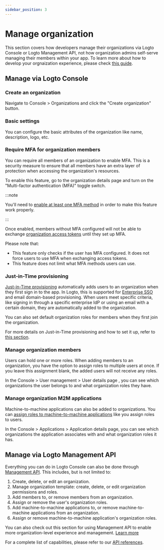 ```yaml
---
sidebar_position: 3
---
```


# Manage organization

This section covers how developers manage their organizations via Logto Console or Logto Management API, not how organization admins self-serve managing their members within your app. To learn more about how to develop your orgnaization experience, please check [this guide](/end-user-flows/organization-experience/organization-management).

## Manage via Logto Console

### Create an organization

Navigate to <CloudLink to="/organizations">Console > Organizations</CloudLink> and click the "Create organization" button.

### Basic settings

You can configure the basic attributes of the organization like name, description, logo, etc.

### Require MFA for organization members

You can require all members of an organization to enable MFA. This is a security measure to ensure that all members have an extra layer of protection when accessing the organization's resources.

To enable this feature, go to the organization details page and turn on the "Multi-factor authentication (MFA)" toggle switch.

:::note

You'll need to [enable at least one MFA method](/end-user-flows/mfa) in order to make this feature work properly.

:::

Once enabled, members without MFA configured will not be able to exchange [organization access tokens](/authorization/organization-template/protect-organization-resources#step-2-fetch-organization-token) until they set up MFA.

Please note that:

- This feature only checks if the user has MFA configured. It does not force users to use MFA when exchanging access tokens.
- This feature does not limit what MFA methods users can use.

### Just-in-Time provisioning

[Just-in-Time provisioning](https://auth.wiki/jit-provisioning) automatically adds users to an organization when they first sign in to the app. In Logto, this is supported for [Enterprise SSO](/end-user-flows/enterprise-sso) and email domain-based provisioning. When users meet specific criteria, like signing in through a specific enterprise IdP or using an email with a certain domain, they are automatically added to the organization.

You can also set default organization roles for members when they first join the organization.

For more details on Just-in-Time provisioning and how to set it up, refer to [this section](/organizations/just-in-time-provisioning).

### Manage organization members

Users can hold one or more roles. When adding members to an organization, you have the option to assign roles to multiple users at once. If you leave this assignment blank, the added users will not receive any roles.

In the <CloudLink to="/users"> Console > User management > User details page</CloudLink> , you can see which organizations the user belongs to and what organization roles they have.

### Manage organization M2M applications

Machine-to-machine applications can also be added to organizations. You can [assign roles to machine-to-machine applications](/organizations/understand-how-organizations-work#organization-m2m-application) like you assign roles to users.

In the <CloudLink to="/applications"> Console > Applications > Application details page</CloudLink>, you can see which organizations the application associates with and what organization roles it has.

## Manage via Logto Management API

Everything you can do in Logto Console can also be done through [Management API](/integrate-logto/interact-with-management-api). This includes, but is not limited to:

1. Create, delete, or edit an organization.
2. Manage organization template: create, delete, or edit organization permissions and roles.
3. Add members to, or remove members from an organization.
4. Assign or remove the user's organization roles.
5. Add machine-to-machine applications to, or remove machine-to-machine applications from an organization.
6. Assign or remove machine-to-machine application's organization roles.

You can also check out this section for using Management API to enable more organization-level experience and management. [Learn more](/end-user-flows/organization-experience)

For a complete list of capabilities, please refer to our [API references](https://openapi.logto.io/group/endpoint-organizations).
